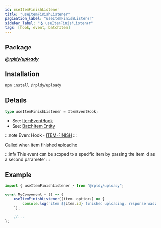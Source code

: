 ```yaml
---
id: useItemFinishListener
title: "useItemFinishListener"
pagination_label: "useItemFinishListener"
sidebar_label: "🪝 useItemFinishListener"
tags: [hook, event, batchItem]
---
```


## Package

**_[@rpldy/uploady](../../../packages/rpldy-uploady)_**

## Installation

```bash npm2yarn
npm install @rpldy/uploady
```

## Details

```typescript
type useItemFinishListener = ItemEventHook;
```

- See: [ItemEventHook](../../types#itemeventhook)
- See: [BatchItem Entity](../../entities#batchitem)

:::note
Event Hook - [ITEM-FINISH](../../events#itemFinish)
:::

Called when item finished uploading

:::info
This event can be scoped to a specific item by passing the item id as a second parameter
:::

## Example

```javascript
import { useItemFinishListener } from "@rpldy/uploady";

const MyComponent = () => {
    useItemFinishListener((item, options) => {
        console.log(`item ${item.id} finished uploading, response was: `, item.uploadResponse, item.uploadStatus);
    });

    //...
};
```
